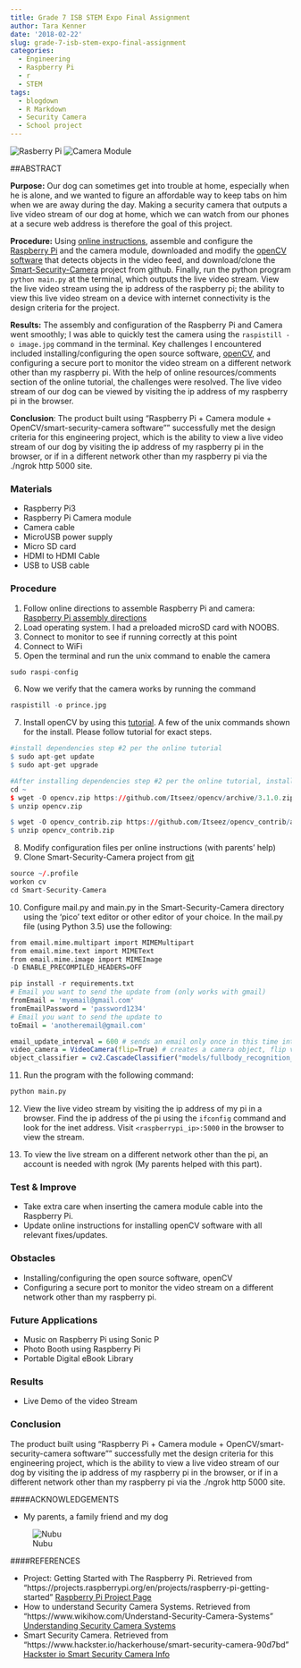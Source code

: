 ```yaml
---
title: Grade 7 ISB STEM Expo Final Assignment
author: Tara Kenner
date: '2018-02-22'
slug: grade-7-isb-stem-expo-final-assignment
categories:
  - Engineering
  - Raspberry Pi
  - r
  - STEM
tags:
  - blogdown
  - R Markdown
  - Security Camera
  - School project
---
```




![Rasberry Pi](/img/rasppi.jpg) ![Camera Module](/img/camera module1.jpg) 


##ABSTRACT

**Purpose:** Our dog can sometimes get into trouble at home, especially when he is alone, and we wanted to figure an affordable way to keep tabs on him when we are away during the day. Making a security camera that outputs a live video stream of our dog at home, which we can watch from our phones at a secure web address is therefore the goal of this project.

**Procedure:** Using [online instructions](https://www.hackster.io/hackerhouse/smart-security-camera-90d7bd), assemble and configure the [Raspberry Pi](https://www.raspberrypi.org/) and the camera module, downloaded and modify the [openCV software](https://www.pyimagesearch.com/2016/04/18/install-guide-raspberry-pi-3-raspbian-jessie-opencv-3/) that detects objects in the video feed, and download/clone the [Smart-Security-Camera](https://github.com/HackerHouseYT/Smart-Security-Camera) project from github. Finally, run the python program `python main.py` at the terminal, which outputs the live video stream. View the live video stream using the ip address of the raspberry pi; the ability to view this live video stream on a device with internet connectivity is the design criteria for the project.  

**Results:** The assembly and configuration of the Raspberry Pi and Camera went smoothly; I was able to quickly test the camera using the `raspistill -o image.jpg` command in the terminal. Key challenges I encountered included installing/configuring the open source software, [openCV](https://www.pyimagesearch.com/2016/04/18/install-guide-raspberry-pi-3-raspbian-jessie-opencv-3/), and configuring a secure port to monitor the video stream on a different network other than my raspberry pi. With the help of online resources/comments section of the online tutorial, the challenges were resolved.  The live video stream of our dog can be viewed by visiting the ip address of my raspberry pi in the browser.  

**Conclusion**:  The product built using "Raspberry Pi + Camera module + OpenCV/smart-security-camera software"" successfully met the design criteria for this engineering project, which is the ability to view a live video stream of our dog by visiting the ip address of my raspberry pi in the browser, or if in a different network other than my raspberry pi via the ./ngrok http 5000 site.

### Materials

*  Raspberry Pi3
*  Raspberry Pi Camera module
*  Camera cable
*  MicroUSB power supply
*  Micro SD card 
*  HDMI to HDMI Cable
*  USB to USB cable


### Procedure

1.  Follow online directions to assemble Raspberry Pi and camera: [Raspberry Pi assembly directions](https://www.canakit.com/pi-case)
2.  Load operating system.  I had a preloaded microSD card with NOOBS.
3.  Connect to monitor to see if running correctly at this point
4.  Connect to WiFi
5.  Open the terminal and run the unix command to enable the camera

```r
sudo raspi-config
```

6.  Now we verify that the camera works by running the command

```r
raspistill -o prince.jpg
```

7.  Install openCV by using this 
[tutorial](https://www.pyimagesearch.com/2016/04/18/install-guide-raspberry-pi-3-raspbian-jessie-opencv-3/).  A few of the unix commands shown for the install.  Please follow tutorial for exact steps. 

```r

#install dependencies step #2 per the online tutorial
$ sudo apt-get update
$ sudo apt-get upgrade

#After installing dependencies step #2 per the online tutorial, install the openCV sofware
cd ~
$ wget -O opencv.zip https://github.com/Itseez/opencv/archive/3.1.0.zip
$ unzip opencv.zip

$ wget -O opencv_contrib.zip https://github.com/Itseez/opencv_contrib/archive/3.1.0.zip
$ unzip opencv_contrib.zip
```

8.  Modify configuration files per online instructions (with parents' help)
9.  Clone Smart-Security-Camera project from [git](https://github.com/HackerHouseYT/Smart-Security-Camera)

```r
source ~/.profile 
workon cv
cd Smart-Security-Camera
```

10. Configure mail.py and main.py in the Smart-Security-Camera directory using the 'pico' text editor or other editor of your choice. In the mail.py file (using Python 3.5) use the following:

```r
from email.mime.multipart import MIMEMultipart
from email.mime.text import MIMEText
from email.mime.image import MIMEImage
-D ENABLE_PRECOMPILED_HEADERS=OFF
```


```r
pip install -r requirements.txt
# Email you want to send the update from (only works with gmail)
fromEmail = 'myemail@gmail.com'
fromEmailPassword = 'password1234'
# Email you want to send the update to
toEmail = 'anotheremail@gmail.com'

email_update_interval = 600 # sends an email only once in this time interval
video_camera = VideoCamera(flip=True) # creates a camera object, flip vertically
object_classifier = cv2.CascadeClassifier("models/fullbody_recognition_model.xml") # an opencv classifier

```

11. Run the program with the following command: 
```r
python main.py
```

12. View the live video stream by visiting the ip address of my pi in a browser.  Find the ip address of the pi using the `ifconfig` command and look for the inet address.
Visit `<raspberrypi_ip>:5000` in the browser to view the stream.

13.  To view the live stream on a different network other than the pi, an account is needed with ngrok (My parents helped with this part).

### Test & Improve

* Take extra care when inserting the camera module cable into the Raspberry Pi.
* Update online instructions for installing openCV software with all relevant fixes/updates.

### Obstacles

* Installing/configuring the open source software, openCV
* Configuring a secure port to monitor the video stream on a different network other than my raspberry pi. 

### Future Applications

*	Music on Raspberry Pi using Sonic P
* Photo Booth using Raspberry Pi
* Portable Digital eBook Library

### Results

* Live Demo of the video Stream

### Conclusion

The product built using “Raspberry Pi + Camera module + OpenCV/smart-security-camera software”" successfully met the design criteria for this engineering project, which is the ability to view a live video stream of our dog by visiting the ip address of my raspberry pi in the browser, or if in a different network other than my raspberry pi via the ./ngrok http 5000 site.

####ACKNOWLEDGEMENTS

* My parents, a family friend and my dog


![Nubu](/img/PrinceNubu.jpg)

####REFERENCES
 
*  Project: Getting Started with The Raspberry Pi. Retrieved from "https://projects.raspberrypi.org/en/projects/raspberry-pi-getting-started" <a href="https://projects.raspberrypi.org/en/projects/raspberry-pi-getting-started" target="_blank">Raspberry Pi Project Page</a>
*  How to understand Security Camera Systems. Retrieved from "https://www.wikihow.com/Understand-Security-Camera-Systems" <a href = "https://www.wikihow.com/Understand-Security-Camera-Systems" target="_blank"> Understanding Security Camera Systems</a>
* Smart Security Camera. Retrieved from "https://www.hackster.io/hackerhouse/smart-security-camera-90d7bd"  <a href = "https://www.hackster.io/hackerhouse/smart-security-camera-90d7bd" target = "_blank"> Hackster io Smart Security Camera Info </a>















